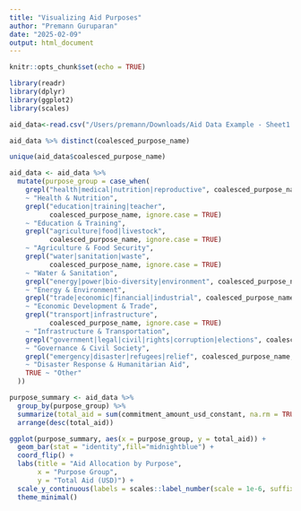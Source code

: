 ```yaml
---
title: "Visualizing Aid Purposes"
author: "Premann Guruparan"
date: "2025-02-09"
output: html_document
---
```


```r
knitr::opts_chunk$set(echo = TRUE)
```


```r
library(readr)
library(dplyr)
library(ggplot2)
library(scales)
```


```r
aid_data<-read.csv("/Users/premann/Downloads/Aid Data Example - Sheet1.csv")
```

```r
aid_data %>% distinct(coalesced_purpose_name)
```
```r
unique(aid_data$coalesced_purpose_name)

```

```r
aid_data <- aid_data %>%
  mutate(purpose_group = case_when(
    grepl("health|medical|nutrition|reproductive", coalesced_purpose_name, ignore.case = TRUE) 
    ~ "Health & Nutrition",
    grepl("education|training|teacher", 
          coalesced_purpose_name, ignore.case = TRUE) 
    ~ "Education & Training",
    grepl("agriculture|food|livestock", 
          coalesced_purpose_name, ignore.case = TRUE) 
    ~ "Agriculture & Food Security",
    grepl("water|sanitation|waste", 
          coalesced_purpose_name, ignore.case = TRUE) 
    ~ "Water & Sanitation",
    grepl("energy|power|bio-diversity|environment", coalesced_purpose_name, ignore.case = TRUE) 
    ~ "Energy & Environment",
    grepl("trade|economic|financial|industrial", coalesced_purpose_name, ignore.case = TRUE) 
    ~ "Economic Development & Trade",
    grepl("transport|infrastructure", 
          coalesced_purpose_name, ignore.case = TRUE) 
    ~ "Infrastructure & Transportation",
    grepl("government|legal|civil|rights|corruption|elections", coalesced_purpose_name, ignore.case = TRUE) 
    ~ "Governance & Civil Society",
    grepl("emergency|disaster|refugees|relief", coalesced_purpose_name, ignore.case = TRUE) 
    ~ "Disaster Response & Humanitarian Aid",
    TRUE ~ "Other"
  ))


```

```r
purpose_summary <- aid_data %>%
  group_by(purpose_group) %>%
  summarize(total_aid = sum(commitment_amount_usd_constant, na.rm = TRUE)) %>%
  arrange(desc(total_aid))


```

```r

ggplot(purpose_summary, aes(x = purpose_group, y = total_aid)) +
  geom_bar(stat = "identity",fill="midnightblue") +
  coord_flip() + 
  labs(title = "Aid Allocation by Purpose",
       x = "Purpose Group",
       y = "Total Aid (USD)") +
  scale_y_continuous(labels = scales::label_number(scale = 1e-6, suffix = "M")) +
  theme_minimal()

```

